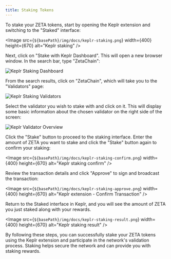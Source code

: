 ```yaml
---
title: Staking Tokens
---
```




To stake your ZETA tokens, start by opening the Keplr extension and switching to the "Staked" interface:

<Image src={`${basePath}/img/docs/keplr-staking.png`} width={400} height={670} alt="Keplr staking" />


Next, click on "Stake with Keplr Dashboard". This will open a new browser window. In the search bar, type "ZetaChain":

![Keplr Staking Dashboard](/img/docs/keplr-staking-dashboard.png)


From the search results, click on "ZetaChain", which will take you to the "Validators" page:

![Keplr Staking Validators](/img/docs/keplr-staking-validators.png)


Select the validator you wish to stake with and click on it. This will display some basic information about the chosen validator on the right side of the screen:

![Keplr Validator Overview](/img/docs/keplr-validator-overview.png)


Click the "Stake" button to proceed to the staking interface. Enter the amount of ZETA you want to stake and click the "Stake" button again to confirm your staking:

<Image src={`${basePath}/img/docs/keplr-staking-confirm.png`} width={400} height={670} alt="Keplr staking confirm" />


Review the transaction details and click "Approve" to sign and broadcast the
transaction:

<Image
  src={`${basePath}/img/docs/keplr-staking-approve.png`}
  width={400}
  height={670}
  alt="Keplr extension - Confirm Transaction"
/>


Return to the Staked interface in Keplr, and you will see the amount of ZETA you just staked along with your rewards.

<Image src={`${basePath}/img/docs/keplr-staking-result.png`} width={400} height={670} alt="Keplr staking result" />


By following these steps, you can successfully stake your ZETA tokens using the Keplr extension and participate in the network's validation process. Staking helps secure the network and can provide you with staking rewards.



